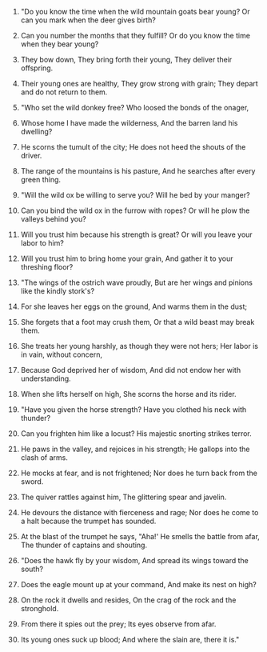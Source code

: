
1. "Do you know the time when the wild mountain goats bear young? Or can you mark when the deer gives birth?

2. Can you number the months that they fulfill? Or do you know the time when they bear young?

3. They bow down, They bring forth their young, They deliver their offspring.

4. Their young ones are healthy, They grow strong with grain; They depart and do not return to them.

5. "Who set the wild donkey free? Who loosed the bonds of the onager,

6. Whose home I have made the wilderness, And the barren land his dwelling?

7. He scorns the tumult of the city; He does not heed the shouts of the driver.

8. The range of the mountains is his pasture, And he searches after every green thing.

9. "Will the wild ox be willing to serve you? Will he bed by your manger?

10. Can you bind the wild ox in the furrow with ropes? Or will he plow the valleys behind you?

11. Will you trust him because his strength is great? Or will you leave your labor to him?

12. Will you trust him to bring home your grain, And gather it to your threshing floor?

13. "The wings of the ostrich wave proudly, But are her wings and pinions like the kindly stork's?

14. For she leaves her eggs on the ground, And warms them in the dust;

15. She forgets that a foot may crush them, Or that a wild beast may break them.

16. She treats her young harshly, as though they were not hers; Her labor is in vain, without concern,

17. Because God deprived her of wisdom, And did not endow her with understanding.

18. When she lifts herself on high, She scorns the horse and its rider.

19. "Have you given the horse strength? Have you clothed his neck with thunder?

20. Can you frighten him like a locust? His majestic snorting strikes terror.

21. He paws in the valley, and rejoices in his strength; He gallops into the clash of arms.

22. He mocks at fear, and is not frightened; Nor does he turn back from the sword.

23. The quiver rattles against him, The glittering spear and javelin.

24. He devours the distance with fierceness and rage; Nor does he come to a halt because the trumpet has sounded.

25. At the blast of the trumpet he says, "Aha!' He smells the battle from afar, The thunder of captains and shouting.

26. "Does the hawk fly by your wisdom, And spread its wings toward the south?

27. Does the eagle mount up at your command, And make its nest on high?

28. On the rock it dwells and resides, On the crag of the rock and the stronghold.

29. From there it spies out the prey; Its eyes observe from afar.

30. Its young ones suck up blood; And where the slain are, there it is."


